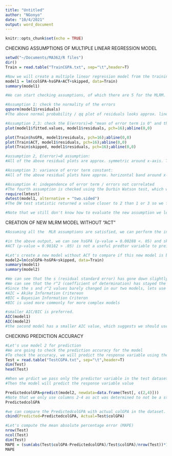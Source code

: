 ```yaml
---
title: "Untitled"
author: "NGonyo"
date: "10/4/2021"
output: word_document
---
```


```r
knitr::opts_chunk$set(echo = TRUE)
```

CHECKING ASSUMPTIONS OF MULTIPLE LINEAR REGRESSION MODEL

```r
setwd("~/Documents/MA362/R files")
dir()
Train = read.table("TrainCGPA.txt", sep="\t",header=T)

#Now we will create a multiple linear regression model from the training dataset.
model1 = lm(colGPA~hsGPA+ACT+skipped, data=Train)
summary(model1)

#We can start checking assumptions, of which there are 5 for the MLRM. 

#Assumption 1: check the normality of the errors
qqnorm(model1$residuals)
#The above normal probability / qq plot of residuals looks approx. linear. Thereforem we can say the residyals (errors) are normally distributed

#Assumption 2,3: check the E(errors)=0 "mean of error term is 0" and the error term has constant variance (heteroskedastisity) for all combinations of y and predictor variables hsGPA, ACT, skipped
plot(model1$fitted.values, model1$residuals, pch=16);abline(0,0)

plot(Train$hsGPA, model1$residuals, pch=16);abline(0,0)
plot(Train$ACT, model1$residuals, pch=16);abline(0,0)
plot(Train$skipped, model1$residuals, pch=16);abline(0,0)

#assumption 2, E(error)=0 assumption:
#All of the above residual plots are approx. symmetric around x-axis. The points look random without presence of a pattern. Therefore we say assumption 2 is satisfied. 

#Assumption 3: variance of error term constant:
#All of the above residual plots have approx. horizontal band around x-axis. Therefore, we can say assumption 3 is satisfied. The third plot is the only one which is questionable as it seems like it may have decreasing variance.

#Assumption 4: independence of error term / errors not correlated
#The fourth assumption is checked using the Durbin Watson test, which we need a package for
require(lmtest)
dwtest(model1, alternative = "two.sided")
#The DW test statistic returned a value closer to 2 than 1 or 3 so we fail to reject Ho. We can also look at p value which is .09, > .05. Since we failed to reject Ho, conclude errors are not correlated, satisfying assumption 4. 

#Note that we still don't know how to evaluate the new assumption we learned for multiple linear regression model. Once we complete chapter 7 we will get back to evaluate new assumption.

```

CREATION OF NEW MLRM MODEL WITHOUT "ACT"

```r

#Assuming all the  MLR assumptions are satisfied, we can perform the indivdual t-tests of each beta value

#in the above output, we can see hsGPA (p-value = 0.00288 <. 05) and skipped (p-value = 0.00411 <. 05) are useful predictor variables to predict the colGPA
#ACT (p-value = 0.98182 > .05) is not a useful predtor variable to preict colGPA in the model

#Let's create a new model without ACT to compare if this new model is better than our previous model
model2=lm(colGPA~hsGPA+skipped, data=Train)
summary(model1)
summary(model2)

#We can see that the s (residual standard error) has gone down slightly from .338 to .3365
#We can see that the r^2 (coefficient of determination) has stayed the same, .1654 to .1654
#Since the s and r^2 values barely changed in our two models, lets use a more commonly used measure to compare the models, called AIC and BIC
#AIC = Akike Information Critereon
#BIC = Bayesian Information Criteron
#BIC is used more commonly for more complex models

#smaller AIC/BIC is preferred. 
AIC(model1)
AIC(model2)
#the second model has a smaller AIC value, which suggests we should use model2

```

CHECKING PREDICTION ACCURACY

```R
#Let's use model 2 for prediction
#We are going to check the prediction accuracy for the model
#To check the accuracy, we will predict the response variable using the test dataset
Test = read.table("TestCGPA.txt", sep="\t",header=T)
dim(Test)
head(Test)

#When we prdict we pass only the predictor variable in the test dataset as a data.frame(). 
#Then the model will predict the response variable value

PredictedcolGPA=predict(model2, newdata=data.frame(Test[, c(2,4)]))
#Note that we only use columns 2-4 as act was determined to not be a statistically significant predictor variable previously.
PredictedcolGPA

#we can compare the PredictedcolGPA with actual colGPA in the dataset. column binding is done with cbind()
cbind(Predicted=PredictedcolGPA, Actual=Test$colGPA)

#Let's compute the mean absolute percentage error (MAPE)
nrow(Test)
ncol(Test)
dim(Test)
MAPE = (sum(abs(Test$colGPA-PredictedcolGPA)/Test$colGPA)/nrow(Test))*100
MAPE



```
